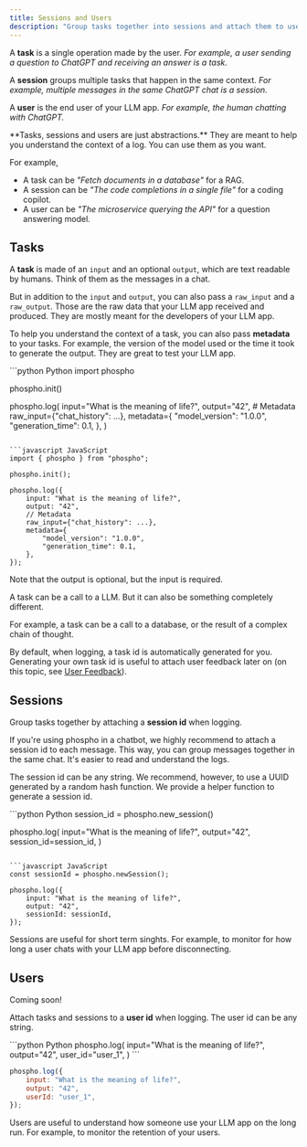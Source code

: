 ```yaml
---
title: Sessions and Users
description: "Group tasks together into sessions and attach them to users."
---
```


A **task** is a single operation made by the user. _For example, a user sending a question to ChatGPT and receiving an answer is a task._

A **session** groups multiple tasks that happen in the same context. _For example, multiple messages in the same ChatGPT chat is a session._

A **user** is the end user of your LLM app. _For example, the human chatting with ChatGPT._

<Info>
**Tasks, sessions and users are just abstractions.** They are meant to help you understand the context of a log. You can use them as you want.

For example, 
- A task can be _"Fetch documents in a database"_ for a RAG.
- A session can be _"The code completions in a single file"_ for a coding copilot.
- A user can be _"The microservice querying the API"_ for a question answering model.

</Info>

## Tasks

A **task** is made of an `input` and an optional `output`, which are text readable by humans. Think of them as the messages in a chat. 

But in addition to the `input` and `output`, you can also pass a `raw_input` and a `raw_output`. Those are the raw data that your LLM app received and produced. They are mostly meant for the developers of your LLM app.

To help you understand the context of a task, you can also pass **metadata** to your tasks. For example, the version of the model used or the time it took to generate the output. They are great to test your LLM app.


<CodeGroup>
```python Python
import phospho

phospho.init()

phospho.log(
    input="What is the meaning of life?",
    output="42",
    # Metadata
    raw_input={"chat_history": ...},
    metadata={
        "model_version": "1.0.0",
        "generation_time": 0.1,
    },
)
```

```javascript JavaScript
import { phospho } from "phospho";

phospho.init();

phospho.log({
    input: "What is the meaning of life?",
    output: "42",
    // Metadata
    raw_input={"chat_history": ...},
    metadata={
        "model_version": "1.0.0",
        "generation_time": 0.1,
    },
});
```
</CodeGroup>

Note that the output is optional, but the input is required.

<Info>
A task can be a call to a LLM. But it can also be something completely different. 

For example, a task can be a call to a database, or the result of a complex chain of thought. 
</Info>

By default, when logging, a task id is automatically generated for you. Generating your own task id is useful to attach user feedback later on (on this topic, see [User Feedback](/guides/user-feedback)).

## Sessions

Group tasks together by attaching a **session id** when logging. 

If you're using phospho in a chatbot, we highly recommend to attach a session id to each message. This way, you can group messages together in the same chat. It's easier to read and understand the logs.

The session id can be any string. We recommend, however, to use a UUID generated by a random hash function. We provide a helper function to generate a session id.

<CodeGroup>
```python Python
session_id = phospho.new_session()

phospho.log(
    input="What is the meaning of life?",
    output="42",
    session_id=session_id,
)
```

```javascript JavaScript
const sessionId = phospho.newSession();

phospho.log({
    input: "What is the meaning of life?",
    output: "42",
    sessionId: sessionId,
});
```

</CodeGroup>

Sessions are useful for short term singhts. For example, to monitor for how long a user chats with your LLM app before disconnecting.

## Users

<Tip>Coming soon!</Tip>

Attach tasks and sessions to a **user id** when logging. The user id can be any string. 

<CodeGroup>
```python Python
phospho.log(
    input="What is the meaning of life?",
    output="42",
    user_id="user_1",
)
```

```javascript JavaScript
phospho.log({
    input: "What is the meaning of life?",
    output: "42",
    userId: "user_1",
});
```
</CodeGroup>

Users are useful to understand how someone use your LLM app on the long run. For example, to monitor the retention of your users.